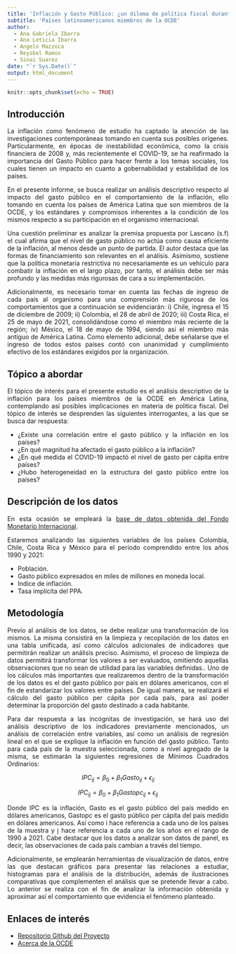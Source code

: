 ---
title: 'Inflación y Gasto Público: ¿un dilema de política fiscal durante el COVID-19?'
subtitle: 'Países latinoamericanos miembros de la OCDE'
author: 
  - Ana Gabriela Ibarra
  - Ana Leticia Ibarra
  - Angelo Mazzoca
  - Reysbel Ramos
  - Sinai Suarez
date: "`r Sys.Date()`"
output: html_document
---

```{r setup, include=FALSE}
knitr::opts_chunk$set(echo = TRUE)
```

<style>
body {
text-align: justify}
</style>

## Introducción

La inflación como fenómeno de estudio ha captado la atención de las investigaciones contemporáneas tomando en cuenta sus posibles orígenes. Particularmente, en épocas de inestabilidad económica, como la crisis financiera de 2008 y, más recientemente el COVID-19, se ha reafirmado la importancia del Gasto Público para hacer frente a los temas sociales, los cuales tienen un impacto en cuanto a gobernabilidad y estabilidad de los países.

En el presente informe, se busca realizar un análisis descriptivo respecto al impacto del gasto público en el comportamiento de la inflación, ello tomando en cuenta los países de América Latina que son miembros de la OCDE, y los estándares y compromisos inherentes a la condición de los mismos respecto a su participación en el organismo internacional.

Una cuestión preliminar es analizar la premisa propuesta por Lascano (s.f) el cual afirma que el nivel de gasto público no actúa como causa eficiente de la inflación, al menos desde un punto de partida. El autor destaca que las formas de financiamiento son relevantes en el análisis. Asimismo, sostiene que la política monetaria restrictiva no necesariamente es un vehículo para combatir la inflación en el largo plazo, por tanto, el análisis debe ser más profundo y las medidas más rigurosas de cara a su implementación.

Adicionalmente, es necesario tomar en cuenta las fechas de ingreso de cada país al organismo para una comprensión más rigurosa de los comportamientos que a continuación se evidenciarán: i) Chile, ingresa el 15 de diciembre de 2009; ii) Colombia, el 28 de abril de 2020; iii) Costa Rica, el 25 de mayo de 2021, consolidándose como el miembro más reciente de la región; iv) México, el 18 de mayo de 1994, siendo así el miembro más antiguo de América Latina. Como elemento adicional, debe señalarse que el ingreso de todos estos países contó con unanimidad y cumplimiento efectivo de los estándares exigidos por la organización.



## Tópico a abordar
El tópico de interés para el presente estudio es el análisis descriptivo de la inflación para los países miembros de la OCDE en América Latina, contemplando así posibles implicaciones en materia de política fiscal. Del tópico de interés se desprenden las siguientes interrogantes, a las que se busca dar respuesta:

- ¿Existe una correlación entre el gasto público y la inflación en los países?
- ¿En qué magnitud ha afectado el gasto público a la inflación?
- ¿En qué medida el COVID-19 impactó el nivel de gasto per cápita entre países? 
- ¿Hubo heterogeneidad en la estructura del gasto público entre los países?



## Descripción de los datos

En esta ocasión se empleará la [base de datos obtenida del Fondo Monetario Internacional](https://www.imf.org/en/Publications/WEO/weo-database/2022/April/weo-report?c=228,233,238,273,&s=PPPEX,PCPI,LP,GGX,&sy=1990&ey=2021&ssm=0&scsm=1&scc=0&ssd=1&ssc=0&sic=0&sort=country&ds=.&br=1).

Estaremos analizando las siguientes variables de los países Colombia, Chile, Costa Rica y México para el período comprendido entre los años 1990 y 2021:

- Población.
- Gasto público expresados en miles de millones en moneda local.
- Indice de inflación.
- Tasa implícita del PPA.


## Metodología

Previo al análisis de los datos, se debe realizar una transformación de los mismos. La misma consistirá en la limpieza y recopilación de los datos en una tabla unificada, así como cálculos adicionales de indicadores que permitirán realizar un análisis preciso. Asimismo, el proceso de limpieza de datos permitirá transformar los valores a ser evaluados, omitiendo aquellas observaciones que no sean de utilidad para las variables definidas.. Uno de los cálculos más importantes que realizaremos dentro de la transformación de los datos es el del  gasto público por país en dólares americanos, con el fin de estandarizar los valores entre países. De igual manera, se realizará el cálculo del gasto público per cápita por cada país, para así poder determinar la proporción del gasto destinado a cada habitante. 

Para dar respuesta a las incógnitas de investigación, se hará uso del análisis descriptivo de los indicadores previamente mencionados, un análisis de correlación entre variables, así como un análisis de regresión lineal en el que se explique la inflación en función del gasto público. Tanto para cada país de la muestra seleccionada, como a nivel agregado de la misma, se estimarán la siguientes regresiones de Mínimos Cuadrados Ordinarios: 



$$IPC_{ij} =  \beta_{0} + \beta_{1}Gasto_{ij} + \epsilon_{ij}$$



$$IPC_{ij} =  \beta_{0} + \beta_{1}Gastopc_{ij} + \epsilon_{ij}$$



Donde IPC es la inflación, Gasto es el gasto público del país medido en dólares americanos, Gastopc es el gasto público per cápita del país medido en dólares americanos. Así como i hace referencia a cada uno de los países de la muestra y j hace referencia a cada uno de los años en el rango de 1990 a 2021. Cabe destacar que los datos a analizar son datos de panel, es decir, las observaciones de cada país cambian a través del tiempo. 

Adicionalmente, se emplearán herramientas de visualización de datos, entre las que destacan gráficos para presentar las relaciones a estudiar, histogramas para el análisis de la distribución, además de ilustraciones comparativas que complementen el análisis que se pretende llevar a cabo. Lo anterior se realiza con el fin de analizar la información obtenida y aproximar así el comportamiento que evidencia el fenómeno planteado. 


## Enlaces de interés

- [Repositorio Github del Proyecto](https://github.com/analetty/dsci-proyecto-final)
- [Acerca de la OCDE](https://www.oecd.org/acerca/)